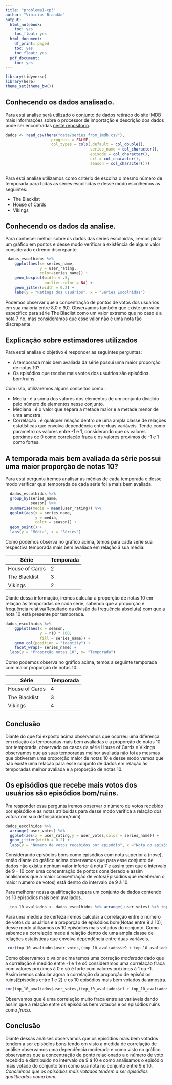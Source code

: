 ```yaml
---
title: "problema1-cp3"
author: "Vinicius Brandão"
output:
  html_notebook:
    toc: yes
    toc_float: yes
  html_document:
    df_print: paged
    toc: yes
    toc_float: yes
  pdf_document:
    toc: yes
---
```


```r
library(tidyverse)
library(here)
theme_set(theme_bw())
```

## Conhecendo os dados analisado.
Para está analise será utilizado o conjunto de dados retirado do site [IMDB](https://www.imdb.com/) mais informações sobre o processor de importação e descrição dos dados pode ser encontradas [neste repositorio](https://github.com/nazareno/imdb-series). 

```r
dados <- read_csv(here("data/series_from_imdb.csv"), 
                    progress = FALSE,
                    col_types = cols(.default = col_double(), 
                                     series_name = col_character(), 
                                     episode = col_character(), 
                                     url = col_character(),
                                     season = col_character()))
    
```

Para está analise utilizamos como critério de escolha o mesmo número de temporada para todas as séries escolhidas e desse modo escolhemos as seguintes:

* The Blacklist
* House of Cards
* Vikings

## Conhecendo os dados da analise.
Para conhecer melhor sobre os dados das séries escolhidas, iremos plotar um gráfico em pontos e desse modo verificar a existência de algum valor considerado extremo discrepante.

```r
 dados_escolhidos %>% 
    ggplot(aes(x= series_name,
               y = user_rating,
               color=series_name)) +
    geom_boxplot(width = .5,
                 outlier.color = NA) + 
    geom_jitter(width = 0.2) +
    labs(y = "Ratings dos usuários", x = "Séries Escolhidas")
```
Podemos observar que a concentração de pontos de votos dos usuários em sua maioria entre 8,0 e 9,0.
Observamos também que existe um valor específico para série The Blaclist como um valor extremo que no caso é a nota 7 no, mas consideramos que esse valor não é uma nota tão discrepante.

## Explicação sobre estimadores utilizados 
Para está analise o objetivo é responder as seguintes perguntas: 

* A temporada mais bem avaliada da série possui uma maior proporção de notas 10?
* Os episódios que recebe mais votos dos usuários são episódios bom/ruins.

Com isso, utilizaremos alguns conceitos como : 

* Media : é a soma dos valores dos elementos de um conjunto dividido pelo número de elementos nesse conjunto.
* Mediana :  é o valor que separa a metade maior e a metade menor de uma amostra.
* Correlação :  é qualquer relação dentro de uma ampla classe de relações estatísticas que envolva dependência entre duas variáveis. Tendo como parametro os valores entre -1 e 1, considerando que os valores porximos de 0 como correlação fraca e os valores proximos de -1 e 1 como fortes. 


## A temporada mais bem avaliada da série possui uma maior proporção de notas 10?
 Para está pergunta iremos analisar as médias de cada temporada e desse modo verificar qual temporada de cada série foi a mais bem avaliada. 
 
```r
  dados_escolhidos %>%
  group_by(series_name,
           season) %>%
  summarise(media = mean(user_rating)) %>%
  ggplot(aes(x = series_name, 
             y = media,
             color = season)) + 
  geom_point() + 
  labs(y = "Média", x = "Séries")
```
 
Como podemos observa no gráfico acima, temos para cada série sua respectiva temporada mais bem avaliada em relação á sua média:  

Série| Temporada
------------- | -------------
House of Cards | 2
The Blacklist| 3
Vikings| 2

Diante dessa informação, iremos calcular a proporção de notas 10 em relação às temporadas de cada série, sabendo que a proporção é frequência relativa(Resultado da divisão da frequência absoluta) com que a nota 10 está presente por temporada.

```r
dados_escolhidos %>%
    ggplot(aes(x = season,
               y = r10 * 100,
               fill = series_name)) +
    geom_col(position = "identity") +
    facet_wrap(~ series_name) +
  labs(y = "Proporção notas 10", x= "Temporada")
```
Como podemos observa no gráfico acima, temos a seguinte temporada com maior proporção de notas 10: 

Série| Temporada
------------- | -------------
House of Cards | 4
The Blacklist| 3
Vikings| 4

## Conclusão
Diante do que foi exposto acima observamos que ocorreu uma diferença em relação às temporadas mais bem avaliadas e a proporção de notas 10 por temporada, observado os casos da série House of Cards e Vikings observamos que as suas temporadas melhor avaliada não foi as mesmas que obtiveram uma proporção maior de notas 10 e desse modo vemos que não existe uma relação para esse conjunto de dados em relação às temporadas melhor avaliada e a proporção de notas 10. 



## Os episódios que recebe mais votos dos usuários são episódios bom/ruins.

Pra responder essa pergunta iremos observar o número de votos recebido por episódio e as notas atribuidas para desse modo verifica a relação dos votos com sua definição(bom/ruim). 

```r
dados_escolhidos %>%
  arrange(-user_votes) %>%
  ggplot(aes(x = user_rating,y = user_votes,color = series_name)) +
  geom_jitter(width = 0.2) +
  labs(y = "Numero de votos recebidos por episódio", x ="Nota do episódio")
```
Considerando episódios bons como episódios com nota superior a (nove), então diante do gráfico acima observamos que para esse conjunto de dados não existiu nenhum valor inferior à nota 7 e assim tem que o intervalo de 9 – 10 com uma concentração de pontos considerado e assim analisamos que a maior concentração de votos(Episódios que receberam o maior número de votos) está dentro do intervalo de 9 á 10.

Para melhorar nossa qualificação separa um conjunto de dados contendo os 10 episódios mais bem avaliados.
```r
  top_10_avaliados <- dados_escolhidos %>% arrange(-user_votes) %>% top_n(10)

```
Para uma medida de certeza iremos calcular a correlação entre o número de votos do usuários e a proporção de episódios bom(Notas entre 9 á 10), desse modo utilizamos os 10 episódios mais votados do conjunto. Como sabemos a correlação mede á relação dentro de uma ampla classe de relações estatísticas que envolva dependência entre duas variáveis.

```r
 cor(top_10_avaliados$user_votes,(top_10_avaliados$r9 + top_10_avaliados$r10))
```
Como observamos o valor acima temos uma correção *moderada* dado que a correlação é medido entre -1 e 1 e só consideramos uma correlação fraca com valores próximos á 0 e só é forte com valores próximos á 1 ou -1.
Assim iremos calcular agora á correlação da proporção de episódios ruins(Episódios entre 1 e 2) e os 10 episódios mais bem votados da amostra.

```r
cor(top_10_avaliados$user_votes,(top_10_avaliados$r1 + top_10_avaliados$r2))
```

Observamos que é uma correlação muito fraca entre as variáveis dando assim que a relação entre os episódios bem votados e os episódios ruins como *fraca*.

## Conclusão 
Diante dessas analises observamos que os episódios mais bem votados tendem a ser episódios bons tendo em visto a medida de correlação de análise observamos uma dependência moderada e como visto no gráfico observamos que a concentração de ponto relacionado a o número de voto recebido é distribuído no intervalo de 9 á 10 e como analisamos o episódio mais votado do conjunto tem como sua nota no conjunto entre 9 e 10. *Concluímos que os episódios mais votados tendem a ser episódios qualificados como bom.*

